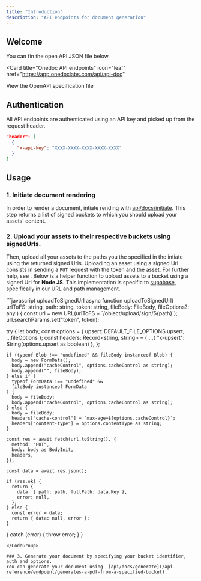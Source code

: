 ```yaml
---
title: "Introduction"
description: "API endpoints for document generation"
---
```


## Welcome

You can fin the open API JSON file below.

<Card
  title="Onedoc API endpoints"
  icon="leaf"
  href="https://app.onedoclabs.com/api/api-doc"
>
  View the OpenAPI specification file
</Card>

## Authentication

All API endpoints are authenticated using an API key and picked up from the request header.

```json
"header": [
  {
    "x-api-key": "XXXX-XXXX-XXXX-XXXX-XXXX"
  }
]
```

## Usage

### 1. Initiate document rendering

In order to render a document, intiate rending with [api/docs/initiate](/api-reference/endpoint/initiates-a-documents-rendering).
This step returns a list of signed buckets to which you should upload your assets' content.

### 2. Upload your assets to their respective buckets using signedUrls.

Then, upload all your assets to the paths you the specified in the intiate using the returned signed Urls.
Uploading an asset using a signed Url consists in sending a `PUT` request with the token and the asset. For further help, see .
Below is a helper function to upload assets to a bucket using a signed Url for <b>Node JS</b>. This implementation is specific to [supabase](https://www.npmjs.com/package/@supabase/storage-js?activeTab=code), specifically in our URL and path management.

<CodeGroup>
```javascript uploadToSignedUrl
async function uploadToSignedUrl(
  urlToFS: string,
  path: string,
  token: string,
  fileBody: FileBody,
  fileOptions?: any
) {
  const url = new URL(urlToFS + `/object/upload/sign/${path}`);
  url.searchParams.set("token", token);

try {
let body;
const options = { upsert: DEFAULT_FILE_OPTIONS.upsert, ...fileOptions };
const headers: Record<string, string> = {
...{ "x-upsert": String(options.upsert as boolean) },
};

    if (typeof Blob !== "undefined" && fileBody instanceof Blob) {
      body = new FormData();
      body.append("cacheControl", options.cacheControl as string);
      body.append("", fileBody);
    } else if (
      typeof FormData !== "undefined" &&
      fileBody instanceof FormData
    ) {
      body = fileBody;
      body.append("cacheControl", options.cacheControl as string);
    } else {
      body = fileBody;
      headers["cache-control"] = `max-age=${options.cacheControl}`;
      headers["content-type"] = options.contentType as string;
    }

    const res = await fetch(url.toString(), {
      method: "PUT",
      body: body as BodyInit,
      headers,
    });

    const data = await res.json();

    if (res.ok) {
      return {
        data: { path: path, fullPath: data.Key },
        error: null,
      };
    } else {
      const error = data;
      return { data: null, error };
    }

} catch (error) {
throw error;
}
}

```
</CodeGroup>

### 3. Generate your document by specifying your bucket identifier, auth and options.
You can generate your document using  [api/docs/generate](/api-reference/endpoint/generates-a-pdf-from-a-specified-bucket).
